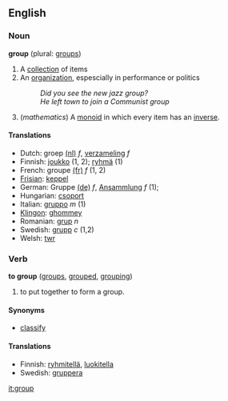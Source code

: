 ==English==

=== Noun ===
'''group'''  (plural: [[groups]])
#A [[collection]] of items
#An [[organization]], espescially in performance or politics
#:''Did you see the new jazz group?''
#:''He left town to join a Communist group''
#(''mathematics'') A [[monoid]] in which every item has an [[inverse]].

==== Translations ====
*Dutch: groep [[:nl:groep|(nl)]] ''f'', [[verzameling]] ''f''
*Finnish: [[joukko]] (1, 2); [[ryhmä]] (1)
*French: groupe [[:fr:groupe|(fr)]] ''f'' (1, 2)
*[[Frisian]]: [[keppel]]
*German: Gruppe [[:de:Gruppe|(de)]] ''f'', [[Ansammlung]] ''f'' (1);
*Hungarian: [[csoport]]
*Italian: [[gruppo]] ''m'' (1)
*[[Klingon]]: [[ghommey]]
*Romanian: [[grup]] ''n''
*Swedish: [[grupp]] ''c'' (1,2)
*Welsh: [[twr]]

=== Verb ===
'''to group'''  ([[groups]], [[grouped]], [[grouping]])
# to put together to form a group.

==== Synonyms ====

* [[classify]]

==== Translations ====

* Finnish: [[ryhmitellä]], [[luokitella]]
*Swedish: [[gruppera]]

[[it:group]]